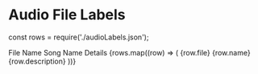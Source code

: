 # Audio File Labels

const rows = require('./audioLabels.json');

<TableContainer component={Paper}>
	<Table sx={{ minWidth: 650 }} aria-label="simple table">
	<TableHead>
		<TableRow>
		<TableCell>File Name</TableCell>
		<TableCell align="right">Song Name</TableCell>
		<TableCell align="right">Details</TableCell>
		</TableRow>
	</TableHead>
	<TableBody>
		{rows.map((row) => (
		<TableRow
			key={row.name}
		>
			<TableCell component="th" scope="row">
			{row.file}
			</TableCell>
			<TableCell align="right">{row.name}</TableCell>
			<TableCell align="right">{row.description}</TableCell>
		</TableRow>
		))}
	</TableBody>
	</Table>
</TableContainer>
